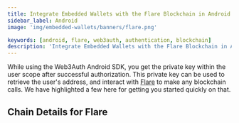 ```yaml
---
title: Integrate Embedded Wallets with the Flare Blockchain in Android
sidebar_label: Android
image: 'img/embedded-wallets/banners/flare.png'

keywords: [android, flare, web3auth, authentication, blockchain]
description: 'Integrate Embedded Wallets with the Flare Blockchain in Android | Embedded Wallets'
---
```



While using the Web3Auth Android SDK, you get the private key within the user scope after successful authorization. This private key can be used to retrieve the user's address, and interact with [Flare](https://ethereum.org/) to make any blockchain calls. We have highlighted a few here for getting you started quickly on that.

## Chain Details for Flare

<ChainDetailsFlare />

<EVMInteraction />
